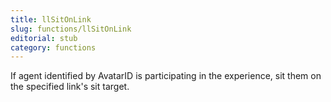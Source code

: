 ```yaml
---
title: llSitOnLink
slug: functions/llSitOnLink
editorial: stub
category: functions
---
```


<LSLFunction name="llSitOnLink"/>

If agent identified by AvatarID is participating in the experience, sit them on the specified link's sit target.
